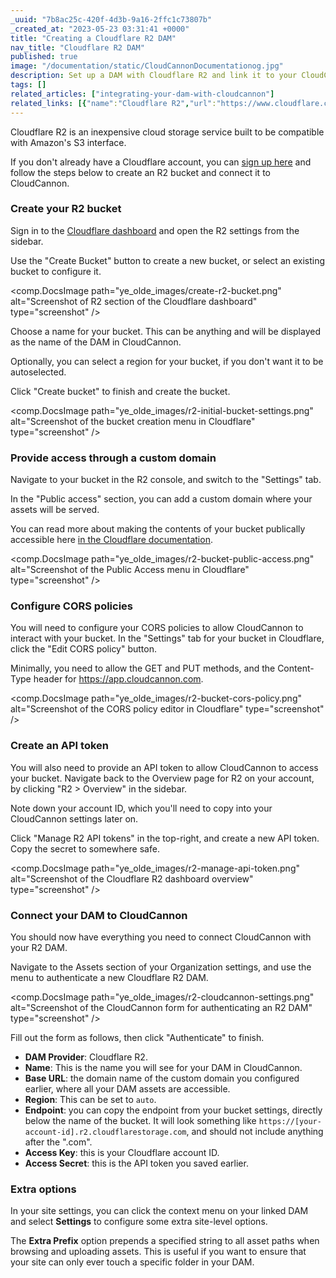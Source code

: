 ```yaml
---
_uuid: "7b8ac25c-420f-4d3b-9a16-2ffc1c73807b"
_created_at: "2023-05-23 03:31:41 +0000"
title: "Creating a Cloudflare R2 DAM"
nav_title: "Cloudflare R2 DAM"
published: true
image: "/documentation/static/CloudCannonDocumentationog.jpg"
description: Set up a DAM with Cloudflare R2 and link it to your CloudCannon Organization
tags: []
related_articles: ["integrating-your-dam-with-cloudcannon"]
related_links: [{"name":"Cloudflare R2","url":"https://www.cloudflare.com/products/r2/"}]
---
```


Cloudflare R2 is an inexpensive cloud storage service built to be compatible with Amazon's S3 interface. 

If you don't already have a Cloudflare account, you can [sign up here](https://dash.cloudflare.com/sign-up) and follow the steps below to create an R2 bucket and connect it to CloudCannon.

### Create your R2 bucket

Sign in to the [Cloudflare dashboard](https://dash.cloudflare.com/) and open the R2 settings from the sidebar.

Use the "Create Bucket" button to create a new bucket, or select an existing bucket to configure it.

<comp.DocsImage path="ye_olde_images/create-r2-bucket.png" alt="Screenshot of R2 section of the Cloudflare dashboard" type="screenshot" />

Choose a name for your bucket. This can be anything and will be displayed as the name of the DAM in CloudCannon.

Optionally, you can select a region for your bucket, if you don't want it to be autoselected.

Click "Create bucket" to finish and create the bucket.

<comp.DocsImage path="ye_olde_images/r2-initial-bucket-settings.png" alt="Screenshot of the bucket creation menu in Cloudflare" type="screenshot" />

### Provide access through a custom domain

Navigate to your bucket in the R2 console, and switch to the "Settings" tab.

In the "Public access" section, you can add a custom domain where your assets will be served.

You can read more about making the contents of your bucket publically accessible here [in the Cloudflare documentation](https://developers.cloudflare.com/r2/buckets/public-buckets/).

<comp.DocsImage path="ye_olde_images/r2-bucket-public-access.png" alt="Screenshot of the Public Access menu in Cloudflare" type="screenshot" />


### Configure CORS policies

You will need to configure your CORS policies to allow CloudCannon to interact with your bucket. In the "Settings" tab for your bucket in Cloudflare, click the "Edit CORS policy" button.

Minimally, you need to allow the GET and PUT methods, and the Content-Type header for https://app.cloudcannon.com.

<comp.DocsImage path="ye_olde_images/r2-bucket-cors-policy.png" alt="Screenshot of the CORS policy editor in Cloudflare" type="screenshot" />


### Create an API token

You will also need to provide an API token to allow CloudCannon to access your bucket. Navigate back to the Overview page for R2 on your account, by clicking "R2 > Overview" in the sidebar. 

Note down your account ID, which you'll need to copy into your CloudCannon settings later on.

Click "Manage R2 API tokens" in the top-right, and create a new API token. Copy the secret to somewhere safe.

<comp.DocsImage path="ye_olde_images/r2-manage-api-token.png" alt="Screenshot of the Cloudflare R2 dashboard overview" type="screenshot" />

### Connect your DAM to CloudCannon

You should now have everything you need to connect CloudCannon with your R2 DAM.

Navigate to the Assets section of your Organization settings, and use the menu to authenticate a new Cloudflare R2 DAM.

<comp.DocsImage path="ye_olde_images/r2-cloudcannon-settings.png" alt="Screenshot of the CloudCannon form for authenticating an R2 DAM" type="screenshot" />

Fill out the form as follows, then click "Authenticate" to finish.

* **DAM Provider**: Cloudflare R2.
* **Name**: This is the name you will see for your DAM in CloudCannon.
* **Base URL**: the domain name of the custom domain you configured earlier, where all your DAM assets are accessible.
* **Region**: This can be set to `auto`.
* **Endpoint**: you can copy the endpoint from your bucket settings, directly below the name of the bucket. It will look something like `https://[your-account-id].r2.cloudflarestorage.com`, and should not include anything after the ".com".
* **Access Key**: this is your Cloudflare account ID.
* **Access Secret**: this is the API token you saved earlier.

### Extra options

In your site settings, you can click the context menu on your linked DAM and select **Settings** to configure some extra site-level options.

The **Extra Prefix** option prepends a specified string to all asset paths when browsing and uploading assets. This is useful if you want to ensure that your site can only ever touch a specific folder in your DAM.

